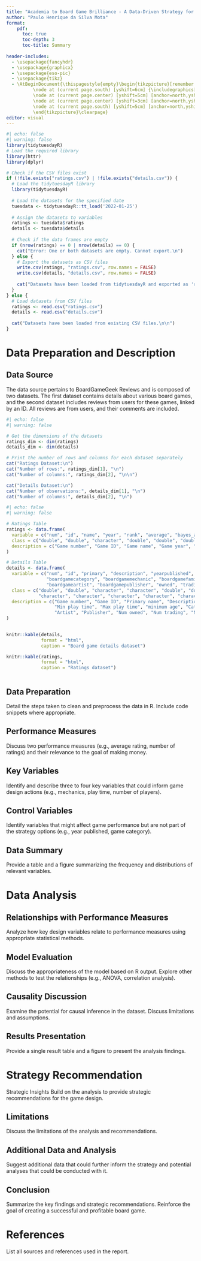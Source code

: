 ```yaml
---
title: "Academia to Board Game Brilliance - A Data-Driven Strategy for 'Academia: The Board Game"
author: "Paulo Henrique da Silva Mota"
format: 
    pdf:
      toc: true
      toc-depth: 3
      toc-title: Summary
   
header-includes:
  - \usepackage{fancyhdr}
  - \usepackage{graphicx}
  - \usepackage{eso-pic}
  - \usepackage{tikz}
  - \AtBeginDocument{\thispagestyle{empty}\begin{tikzpicture}[remember picture,overlay]
          \node at (current page.south) [yshift=6cm] {\includegraphics[width=0.25\paperwidth,height=0.25\paperheight,keepaspectratio]{logo.png}};
          \node at (current page.center) [yshift=5cm] [anchor=north,yshift=-2cm] {\Huge\textbf{Academia to Board Game Brilliance}};
          \node at (current page.center) [yshift=3cm] [anchor=north,yshift=-2cm] {\huge\textbf{A Data-Driven Strategy for Academia The Board Game}};
          \node at (current page.south) [yshift=5cm] [anchor=north,yshift=-2cm] {\normalsize\textbf{June 2024}};
          \end{tikzpicture}\clearpage}
editor: visual
---
```


```r
#| echo: false
#| warning: false
library(tidytuesdayR)
# Load the required library
library(httr)
library(dplyr)

# Check if the CSV files exist
if (!file.exists("ratings.csv") | !file.exists("details.csv")) {
  # Load the tidytuesdayR library
  library(tidytuesdayR)
  
  # Load the datasets for the specified date
  tuesdata <- tidytuesdayR::tt_load('2022-01-25')
  
  # Assign the datasets to variables
  ratings <- tuesdata$ratings
  details <- tuesdata$details
  
  # Check if the data frames are empty
  if (nrow(ratings) == 0 | nrow(details) == 0) {
    cat("Error: One or both datasets are empty. Cannot export.\n")
  } else {
    # Export the datasets as CSV files
    write.csv(ratings, "ratings.csv", row.names = FALSE)
    write.csv(details, "details.csv", row.names = FALSE)
    
    cat("Datasets have been loaded from tidytuesdayR and exported as 'ratings.csv' and 'details.csv'.\n\n")
  }
} else {
  # Load datasets from CSV files
  ratings <- read.csv("ratings.csv")
  details <- read.csv("details.csv")
  
  cat("Datasets have been loaded from existing CSV files.\n\n")
}
```

# Data Preparation and Description

## Data Source

The data source pertains to BoardGameGeek Reviews and is composed of two datasets. The first dataset contains details about various board games, and the second dataset includes reviews from users for these games, linked by an ID. All reviews are from users, and their comments are included.

```r
#| echo: false
#| warning: false

# Get the dimensions of the datasets
ratings_dim <- dim(ratings)
details_dim <- dim(details)

# Print the number of rows and columns for each dataset separately
cat("Ratings Dataset:\n")
cat("Number of rows:", ratings_dim[1], "\n")
cat("Number of columns:", ratings_dim[2], "\n\n")

cat("Details Dataset:\n")
cat("Number of observations:", details_dim[1], "\n")
cat("Number of columns:", details_dim[2], "\n")

```




```r
#| echo: false
#| warning: false

# Ratings Table
ratings <- data.frame(
  variable = c("num", "id", "name", "year", "rank", "average", "bayes_average", "users_rated", "url", "thumbnail"),
  class = c("double", "double", "character", "double", "double", "double", "double", "double", "character", "character"),
  description = c("Game number", "Game ID", "Game name", "Game year", "Game rank", "Average rating", "Bayes average rating", "Users rated", "Game url", "Game thumbnail")
)

# Details Table
details <- data.frame(
  variable = c("num", "id", "primary", "description", "yearpublished", "minplayers", "maxplayers", "playingtime", "minplaytime", "maxplaytime", "minage", 
               "boardgamecategory", "boardgamemechanic", "boardgamefamily", "boardgameexpansion", "boardgameimplementation", "boardgamedesigner", 
               "boardgameartist", "boardgamepublisher", "owned", "trading", "wanting", "wishing"),
  class = c("double", "double", "character", "character", "double", "double", "double", "double", "double", "double", "double", 
            "character", "character", "character", "character", "character", "character", "character", "character", "double", "double", "double", "double"),
  description = c("Game number", "Game ID", "Primary name", "Description of game", "Year published", "Min n of players", "Max n of players", "Playing time in minutes", 
                  "Min play time", "Max play time", "minimum age", "Category", "Mechanic", "Board game family", "Expansion", "Implementation", "Designer", 
                  "Artist", "Publisher", "Num owned", "Num trading", "Num wanting", "Num wishing")
)
                

knitr::kable(details,
             format = "html",
             caption = "Board game details dataset")

knitr::kable(ratings,
             format = "html",
             caption = "Ratings dataset")



```


## Data Preparation
Detail the steps taken to clean and preprocess the data in R. Include code snippets where appropriate.

## Performance Measures
Discuss two performance measures (e.g., average rating, number of ratings) and their relevance to the goal of making money.

## Key Variables
Identify and describe three to four key variables that could inform game design actions (e.g., mechanics, play time, number of players).

## Control Variables
Identify variables that might affect game performance but are not part of the strategy options (e.g., year published, game category).

## Data Summary
Provide a table and a figure summarizing the frequency and distributions of relevant variables.

# Data Analysis

## Relationships with Performance Measures
Analyze how key design variables relate to performance measures using appropriate statistical methods.

## Model Evaluation
Discuss the appropriateness of the model based on R output. Explore other methods to test the relationships (e.g., ANOVA, correlation analysis).

## Causality Discussion
Examine the potential for causal inference in the dataset. Discuss limitations and assumptions.

## Results Presentation
Provide a single result table and a figure to present the analysis findings.

# Strategy Recommendation
Strategic Insights
Build on the analysis to provide strategic recommendations for the game design.

## Limitations
Discuss the limitations of the analysis and recommendations.

## Additional Data and Analysis
Suggest additional data that could further inform the strategy and potential analyses that could be conducted with it.

## Conclusion
Summarize the key findings and strategic recommendations. Reinforce the goal of creating a successful and profitable board game.

# References
List all sources and references used in the report.

